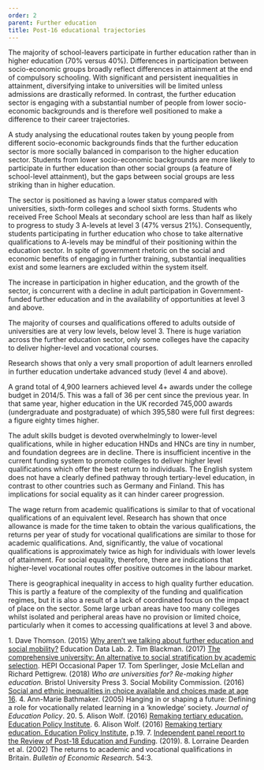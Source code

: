 ```yaml
---
order: 2
parent: Further education
title: Post-16 educational trajectories
---
```



The majority of school-leavers participate in further education rather than in
higher education (70% versus 40%).<FootnoteLink text="1"/> Differences in
participation between socio-economic groups broadly reflect differences in
attainment at the end of compulsory schooling. With significant and persistent
inequalities in attainment, diversifying intake to universities will be limited
unless admissions are drastically reformed.<FootnoteLink text="2"/> In contrast,
the further education sector is engaging with a substantial number of people
from lower socio-economic backgrounds and is therefore well positioned to make a
difference to their career trajectories.

<ResearchImage
  objectPosition="right"
  imageName="post-16-educational-trajectories-1.jpg"
/>

A study analysing the educational routes taken by young people from different
socio-economic backgrounds finds that the further education sector is more
socially balanced in comparison to the higher education sector. Students from
lower socio-economic backgrounds are more likely to participate in further
education than other social groups (a feature of school-level attainment), but
the gaps between social groups are less striking than in higher education.

The sector is positioned as having a lower status compared with universities,
sixth-form colleges and school sixth forms. Students who received Free School
Meals at secondary school are less than half as likely to progress to study 3
A-levels at level 3 (47% versus 21%).<FootnoteLink text="3"/> Consequently,
students participating in further education who chose to take alternative
qualifications to A-levels may be mindful of their positioning within the
education sector.<FootnoteLink text="4"/> In spite of government rhetoric on the
social and economic benefits of engaging in further training, substantial
inequalities exist and some learners are excluded within the system itself.

The increase in participation in higher education, and the growth of the sector,
is concurrent with a decline in adult participation in Government-funded further
education and in the availability of opportunities at level 3 and above.

<div>
The majority of courses and qualifications offered to adults outside of
universities are at very low levels, below level 3.<FootnoteLink text="5"/>
There is huge variation across the further education sector, only some colleges
have the capacity to deliver higher-level and vocational courses.

Research shows that only a very small proportion of adult learners enrolled in
further education undertake advanced study (level 4 and above).
</div>

<ResearchQuote color="midnight">
  A grand total of 4,900 learners achieved level 4+ awards under the college
  budget in 2014/5. This was a fall of 36 per cent since the previous year. In
  that same year, higher education in the UK recorded 745,000 awards
  (undergraduate and postgraduate) of which 395,580 were full first degrees: a
  figure eighty times higher.<FootnoteLink text="6"/>
</ResearchQuote>

<ResearchImage imageName="post-16-educational-trajectories-2.jpg" />

The adult skills budget is devoted overwhelmingly to lower-level qualifications,
while in higher education HNDs and HNCs are tiny in number, and foundation
degrees are in decline. There is insufficient incentive in the current funding
system to promote colleges to deliver higher level qualifications which offer
the best return to individuals.<FootnoteLink text="7"/> The English system does
not have a clearly defined pathway through tertiary-level education, in contrast
to other countries such as Germany and Finland. This has implications for social
equality as it can hinder career progression.

The wage return from academic qualifications is similar to that of vocational
qualifications of an equivalent level. Research has shown that once allowance is
made for the time taken to obtain the various qualifications, the returns per
year of study for vocational qualifications are similar to those for academic
qualifications. And, significantly, the value of vocational qualifications is
approximately twice as high for individuals with lower levels of
attainment.<FootnoteLink text="8"/>  For social equality, therefore, there are
indications that higher-level vocational routes offer positive outcomes in the
labour market.

There is geographical inequality in access to high quality further education.
This is partly a feature of the complexity of the funding and qualification
regimes, but it is also a result of a lack of coordinated focus on the impact of
place on the sector. Some large urban areas have too many colleges whilst
isolated and peripheral areas have no provision or limited choice, particularly
when it comes to accessing qualifications at level 3 and above.

<Footnotes>
	1. Dave Thomson. (2015) <a href="https://ffteducationdatalab.org.uk/2015/11/why-arent-we-talking-about-further-education-and-social-mobility/">Why aren’t we talking about further education and social mobility?</a> Education Data Lab.
	2. Tim Blackman. (2017) <a href="https://www.hepi.ac.uk/wp-content/uploads/2017/07/Hepi-The-Comprehensive-University_Occasional-Paper-17-11_07_17.pdf">The comprehensive university: An alternative to social stratification by academic selection</a>. HEPI Occasional Paper 17. Tom Sperlinger, Josie McLellan and Richard Pettigrew. (2018) <i>Who are universities for? Re-making higher education.</i> Bristol University Press
	3. Social Mobility Commission. (2016) <a href="https://assets.publishing.service.gov.uk/government/uploads/system/uploads/attachment_data/file/574708/SMC_social_and_ethnic_inequalities_in_post_16_report.pdf">Social and ethnic inequalities in choice available and choices made at age 16</a>.
	4. Ann-Marie Bathmaker. (2005) Hanging in or shaping a future: Defining a role for vocationally related learning in a ‘knowledge’ society. <i>Journal of Education Policy</i>. 20.
	5. Alison Wolf. (2016) <a href="https://epi.org.uk/wp-content/uploads/2018/01/remaking-tertiary-education-web.compressed.pdf">Remaking tertiary education. Education Policy Institute</a>.
	6. Alison Wolf. (2016) <a href="https://epi.org.uk/wp-content/uploads/2018/01/remaking-tertiary-education-web.compressed.pdf">Remaking tertiary education. Education Policy Institute</a>, p.19.
	7. <a href="https://assets.publishing.service.gov.uk/government/uploads/system/uploads/attachment_data/file/805127/Review_of_post_18_education_and_funding.pdf">Independent panel report to the Review of Post-18 Education and Funding</a>. (2019).
	8. Lorraine Dearden et al. (2002) The returns to academic and vocational qualifications in Britain. <i>Bulletin of Economic Research</i>. 54:3.
</Footnotes>
